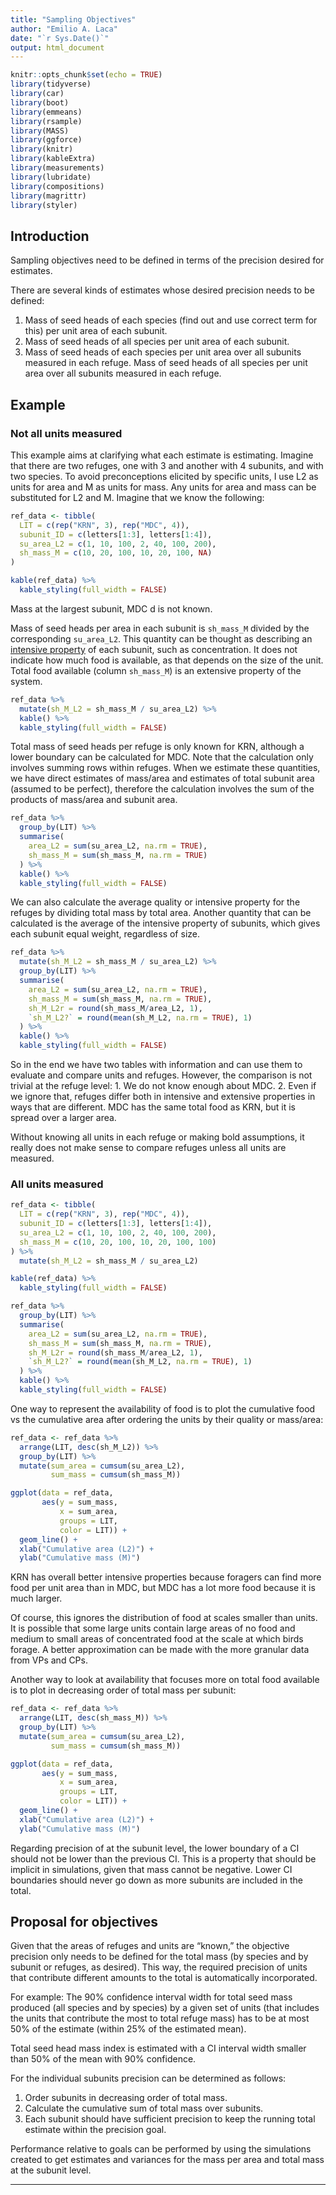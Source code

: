 ```yaml
---
title: "Sampling Objectives"
author: "Emilio A. Laca"
date: "`r Sys.Date()`"
output: html_document
---
```


```r

knitr::opts_chunk$set(echo = TRUE)
library(tidyverse)
library(car)
library(boot)
library(emmeans)
library(rsample)
library(MASS)
library(ggforce)
library(knitr)
library(kableExtra)
library(measurements)
library(lubridate)
library(compositions)
library(magrittr)
library(styler)

```

## Introduction

Sampling objectives need to be defined in terms of the precision desired for estimates.

There are several kinds of estimates whose desired precision needs to be defined:

1. Mass of seed heads of each species (find out and use correct term for this) per unit area of each subunit. 
1. Mass of seed heads of all species per unit area of each subunit.
1. Mass of seed heads of each species per unit area over all subunits measured in each refuge.
Mass of seed heads of all species per unit area over all subunits measured in each refuge.

## Example

### Not all units measured

This example aims at clarifying what each estimate is estimating. Imagine that there are two refuges, one with 3 and another with 4 subunits, and with two species. To avoid preconceptions elicited by specific units, I use L2 as units for area and M as units for mass. Any units for area and mass can be substituted for L2 and M. Imagine that we know the following:

```r

ref_data <- tibble(
  LIT = c(rep("KRN", 3), rep("MDC", 4)),
  subunit_ID = c(letters[1:3], letters[1:4]),
  su_area_L2 = c(1, 10, 100, 2, 40, 100, 200),
  sh_mass_M = c(10, 20, 100, 10, 20, 100, NA)
)

kable(ref_data) %>%
  kable_styling(full_width = FALSE)

```

Mass at the largest subunit, MDC d is not known.

Mass of seed heads per area in each subunit is `sh_mass_M` divided by the corresponding `su_area_L2`. This quantity can be thought as describing an [intensive property](https://en.wikipedia.org/wiki/Intensive_and_extensive_properties) of each subunit, such as concentration. It does not indicate how much food is available, as that depends on the size of the unit. Total food available (column `sh_mass_M`) is an extensive property of the system.

```r

ref_data %>%
  mutate(sh_M_L2 = sh_mass_M / su_area_L2) %>%
  kable() %>%
  kable_styling(full_width = FALSE)


```

Total mass of seed heads per refuge is only known for KRN, although a lower boundary can be calculated for MDC. Note that the calculation only involves summing rows within refuges. When we estimate these quantities, we have direct estimates of mass/area and estimates of total subunit area (assumed to be perfect), therefore the calculation involves the sum of the products of mass/area and subunit area.

```r

ref_data %>%
  group_by(LIT) %>%
  summarise(
    area_L2 = sum(su_area_L2, na.rm = TRUE),
    sh_mass_M = sum(sh_mass_M, na.rm = TRUE)
  ) %>%
  kable() %>%
  kable_styling(full_width = FALSE)

```

We can also calculate the average quality or intensive property for the refuges by dividing total mass by total area. Another quantity that can be calculated is the average of the intensive property of subunits, which gives each subunit equal weight, regardless of size.

```r

ref_data %>%
  mutate(sh_M_L2 = sh_mass_M / su_area_L2) %>%
  group_by(LIT) %>%
  summarise(
    area_L2 = sum(su_area_L2, na.rm = TRUE),
    sh_mass_M = sum(sh_mass_M, na.rm = TRUE),
    sh_M_L2r = round(sh_mass_M/area_L2, 1),
    `sh_M_L2?` = round(mean(sh_M_L2, na.rm = TRUE), 1)
  ) %>%
  kable() %>%
  kable_styling(full_width = FALSE)

```

So in the end we have two tables with information and can use them to evaluate and compare units and refuges. However, the comparison is not trivial at the refuge level:
1. We do not know enough about MDC.
2. Even if we ignore that, refuges differ both in intensive and extensive properties in ways that are different. MDC has the same total food as KRN, but it is spread over a larger area.

Without knowing all units in each refuge or making bold assumptions, it really does not make sense to compare refuges unless all units are measured.

### All units measured

```r

ref_data <- tibble(
  LIT = c(rep("KRN", 3), rep("MDC", 4)),
  subunit_ID = c(letters[1:3], letters[1:4]),
  su_area_L2 = c(1, 10, 100, 2, 40, 100, 200),
  sh_mass_M = c(10, 20, 100, 10, 20, 100, 100)
) %>%
  mutate(sh_M_L2 = sh_mass_M / su_area_L2)

kable(ref_data) %>%
  kable_styling(full_width = FALSE)

ref_data %>%
  group_by(LIT) %>%
  summarise(
    area_L2 = sum(su_area_L2, na.rm = TRUE),
    sh_mass_M = sum(sh_mass_M, na.rm = TRUE),
    sh_M_L2r = round(sh_mass_M/area_L2, 1),
    `sh_M_L2?` = round(mean(sh_M_L2, na.rm = TRUE), 1)
  ) %>%
  kable() %>%
  kable_styling(full_width = FALSE)


```


One way to represent the availability of food is to plot the cumulative food vs the cumulative area after ordering the units by their quality or mass/area:

```r

ref_data <- ref_data %>%
  arrange(LIT, desc(sh_M_L2)) %>%
  group_by(LIT) %>%
  mutate(sum_area = cumsum(su_area_L2),
         sum_mass = cumsum(sh_mass_M))

ggplot(data = ref_data,
       aes(y = sum_mass,
           x = sum_area,
           groups = LIT,
           color = LIT)) +
  geom_line() +
  xlab("Cumulative area (L2)") +
  ylab("Cumulative mass (M)")

```

KRN has overall better intensive properties because foragers can find more food per unit area than in MDC, but MDC has a lot more food because it is much larger.

Of course, this ignores the distribution of food at scales smaller than units. It is possible that some large units contain large areas of no food and medium to small areas of concentrated food at the scale at which birds forage. A better approximation can be made with the more granular data from VPs and CPs.


Another way to look at availability that focuses more on total food available is to plot in decreasing order of total mass per subunit:

```r

ref_data <- ref_data %>%
  arrange(LIT, desc(sh_mass_M)) %>%
  group_by(LIT) %>%
  mutate(sum_area = cumsum(su_area_L2),
         sum_mass = cumsum(sh_mass_M))

ggplot(data = ref_data,
       aes(y = sum_mass,
           x = sum_area,
           groups = LIT,
           color = LIT)) +
  geom_line() +
  xlab("Cumulative area (L2)") +
  ylab("Cumulative mass (M)")

```

Regarding precision of at the subunit level, the lower boundary of a CI should not be lower than the previous CI. This is a property that should be implicit in simulations, given that mass cannot be negative. Lower CI boundaries should never go down as more subunits are included in the total.

## Proposal for objectives

Given that the areas of refuges and units are "known," the objective precision only needs to be defined for the total mass (by species and by subunit or refuges, as desired). This way, the required precision of units that contribute different amounts to the total is automatically incorporated.

For example: The 90% confidence interval width for total seed mass produced (all species and by species) by a given set of units (that includes the units that contribute the most to total refuge mass) has to be at most 50% of the estimate (within 25% of the estimated mean).

Total seed head mass index is estimated with a CI interval width smaller than 50% of the mean with 90% confidence.

For the individual subunits precision can be determined as follows:

1. Order subunits in decreasing order of total mass.
2. Calculate the cumulative sum of total mass over subunits.
3. Each subunit should have sufficient precision to keep the running total estimate within the precision goal.

Performance relative to goals can be performed by using the simulations created to get estimates and variances for the mass per area and total mass at the subunit level.


<!-- NOTES -->
<!-- ******************************************************************************** -->
<!-- Sampling objectives: +/- 20% with 80% confidence for places with amounts relevant for management and an absolute amount (10 g/m2?) for those that have little amount of the species. Sliding rule based on % of mean? -->

<!-- We do not necessarily want to achieve the same CI width standard in units that produce little than on those that produce a lot or most of the food in the refuge. Factor in the impact of each unit on the total amount of food? -->

<!-- Maybe plot proportion of CI that are acceptable against the proportion of total food accounted for. -->

<!-- Report precision of individual unit and its impact on precision of total food estimate. -->

<!-- Graphs of cumulative food mass vs cumulative area can be made using the within subunit estimates of areas in each sp-strat class, but this would assume that species never overlap. -->

********************************************************************************
